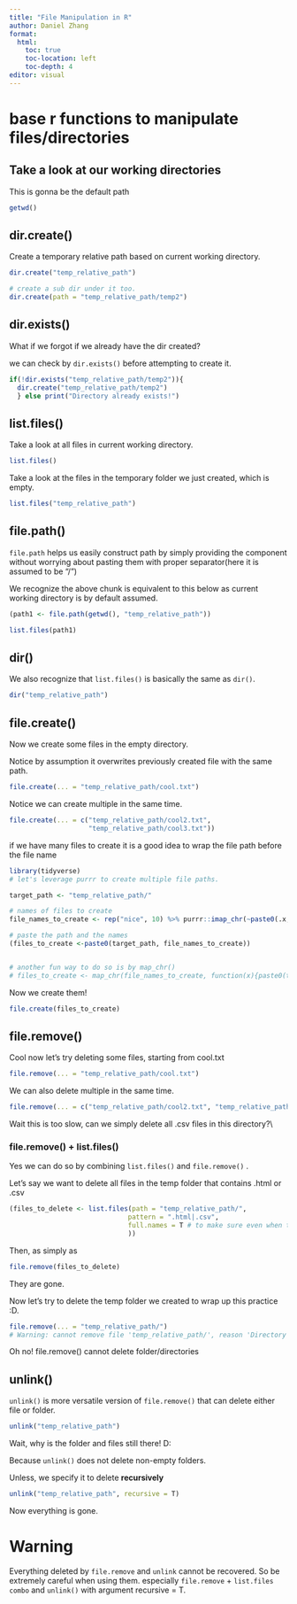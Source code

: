 ```yaml
---
title: "File Manipulation in R"
author: Daniel Zhang
format:
  html:
    toc: true
    toc-location: left
    toc-depth: 4
editor: visual
---
```


# base r functions to manipulate files/directories

## Take a look at our working directories

This is gonna be the default path

```r
getwd()
```

## dir.create()

Create a temporary relative path based on current working directory.

```r
dir.create("temp_relative_path")

# create a sub dir under it too.
dir.create(path = "temp_relative_path/temp2")
```

## dir.exists()

What if we forgot if we already have the dir created?

we can check by `dir.exists()` before attempting to create it.

```r
if(!dir.exists("temp_relative_path/temp2")){
  dir.create("temp_relative_path/temp2")
  } else print("Directory already exists!")
```

## list.files()

Take a look at all files in current working directory.

```r
list.files()
```

Take a look at the files in the temporary folder we just created, which is empty.

```r
list.files("temp_relative_path")
```

## file.path()

`file.path` helps us easily construct path by simply providing the component without worrying about pasting them with proper separator(here it is assumed to be "/")

We recognize the above chunk is equivalent to this below as current working directory is by default assumed.

```r
(path1 <- file.path(getwd(), "temp_relative_path"))

list.files(path1)
```

## dir()

We also recognize that `list.files()` is basically the same as `dir()`.

```r
dir("temp_relative_path")
```

## file.create()

Now we create some files in the empty directory.

Notice by assumption it overwrites previously created file with the same path.

```r
file.create(... = "temp_relative_path/cool.txt")
```

Notice we can create multiple in the same time.

```r
file.create(... = c("temp_relative_path/cool2.txt", 
                    "temp_relative_path/cool3.txt"))
```

if we have many files to create it is a good idea to wrap the file path before the file name

```r
library(tidyverse)
# let's leverage purrr to create multiple file paths.

target_path <- "temp_relative_path/"

# names of files to create
file_names_to_create <- rep("nice", 10) %>% purrr::imap_chr(~paste0(.x, .y, ".csv"))

# paste the path and the names
(files_to_create <-paste0(target_path, file_names_to_create))


# another fun way to do so is by map_chr()
# files_to_create <- map_chr(file_names_to_create, function(x){paste0(target_path, x)})
```

Now we create them!

```r
file.create(files_to_create)
```

## file.remove()

Cool now let's try deleting some files, starting from cool.txt

```r
file.remove(... = "temp_relative_path/cool.txt")
```

We can also delete multiple in the same time.

```r
file.remove(... = c("temp_relative_path/cool2.txt", "temp_relative_path/nice10.csv"))
```

Wait this is too slow, can we simply delete all .csv files in this directory?\\

### file.remove() + list.files()

Yes we can do so by combining `list.files()` and `file.remove()` .

Let's say we want to delete all files in the temp folder that contains .html or .csv

```r
(files_to_delete <- list.files(path = "temp_relative_path/", 
                              pattern = ".html|.csv",
                              full.names = T # to make sure even when they are not directly present in current working directory, we can locate them using the correct full relative location.
                              ))
```

Then, as simply as

```r
file.remove(files_to_delete)
```

They are gone.

Now let's try to delete the temp folder we created to wrap up this practice :D.

```r
file.remove(... = "temp_relative_path/")
# Warning: cannot remove file 'temp_relative_path/', reason 'Directory not empty'[1] FALSE
```

Oh no! file.remove() cannot delete folder/directories

## unlink()

`unlink()` is more versatile version of `file.remove()` that can delete either file or folder.

```r
unlink("temp_relative_path")
```

Wait, why is the folder and files still there! D:

Because `unlink()` does not delete non-empty folders.

Unless, we specify it to delete **recursively**

```r
unlink("temp_relative_path", recursive = T)
```

Now everything is gone.

# Warning

Everything deleted by `file.remove` and `unlink` cannot be recovered. So be extremely careful when using them. especially `file.remove` + `list.files combo` and `unlink()` with argument recursive = T.
